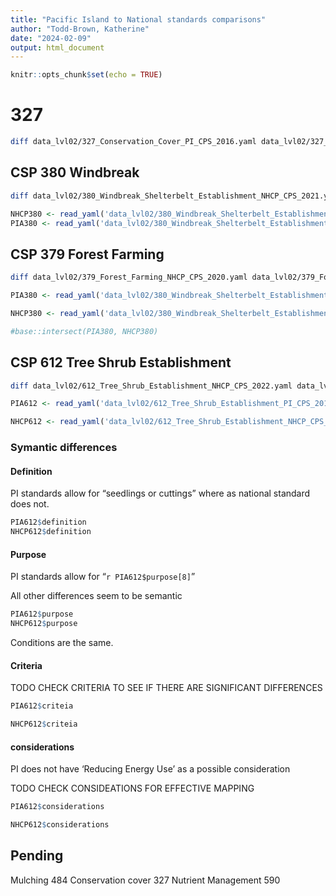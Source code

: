 ```yaml
---
title: "Pacific Island to National standards comparisons"
author: "Todd-Brown, Katherine"
date: "2024-02-09"
output: html_document
---
```


```r
knitr::opts_chunk$set(echo = TRUE)
```

# 327

```sh
diff data_lvl02/327_Conservation_Cover_PI_CPS_2016.yaml data_lvl02/327_Conservation_Cover_NHCP_CPS_2014.yml > data_lvl03/327_compare.log
```

## CSP 380 Windbreak

```sh
diff data_lvl02/380_Windbreak_Shelterbelt_Establishment_NHCP_CPS_2021.yaml data_lvl02/380_Windbreak_Shelterbelt_Establishment_PIA_CPS_2022.yaml > data_lvl03/380_compare.log
```

```r
NHCP380 <- read_yaml('data_lvl02/380_Windbreak_Shelterbelt_Establishment_NHCP_CPS_2021.yaml')
PIA380 <- read_yaml('data_lvl02/380_Windbreak_Shelterbelt_Establishment_PIA_CPS_2022.yaml')

```


## CSP 379 Forest Farming

```sh
diff data_lvl02/379_Forest_Farming_NHCP_CPS_2020.yaml data_lvl02/379_Forest_Farming_PIA_CPS_2023.yaml > data_lvl03/379_compare.log
```

```r
PIA380 <- read_yaml('data_lvl02/380_Windbreak_Shelterbelt_Establishment_PIA_CPS_2022.yaml')

NHCP380 <- read_yaml('data_lvl02/380_Windbreak_Shelterbelt_Establishment_NHCP_CPS_2021.yaml')

#base::intersect(PIA380, NHCP380)
```

## CSP 612 Tree Shrub Establishment

```sh
diff data_lvl02/612_Tree_Shrub_Establishment_NHCP_CPS_2022.yaml data_lvl02/612_Tree_Shrub_Establishment_PI_CPS_2017.yaml > data_lvl03/612_compare.log
```

```r
PIA612 <- read_yaml('data_lvl02/612_Tree_Shrub_Establishment_PI_CPS_2017.yaml')

NHCP612 <- read_yaml('data_lvl02/612_Tree_Shrub_Establishment_NHCP_CPS_2022.yaml')

```

### Symantic differences

#### Definition
PI standards allow for "seedlings or cuttings" where as national standard does not.

```r
PIA612$definition
NHCP612$definition
```

#### Purpose

PI standards allow for "`r PIA612$purpose[8]`"

All other differences seem to be semantic

```r
PIA612$purpose
NHCP612$purpose
```

Conditions are the same.

#### Criteria 

TODO CHECK CRITERIA TO SEE IF THERE ARE SIGNIFICANT DIFFERENCES

```r
PIA612$criteia

NHCP612$criteia
```

#### considerations

PI does not have 'Reducing Energy Use' as a possible consideration

TODO CHECK CONSIDEATIONS FOR EFFECTIVE MAPPING

```r
PIA612$considerations

NHCP612$considerations
```

## Pending

Mulching 484
Conservation cover 327
Nutrient Management 590

